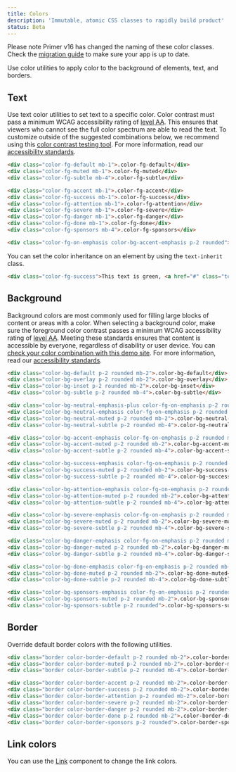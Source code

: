 ```yaml
---
title: Colors
description: 'Immutable, atomic CSS classes to rapidly build product'
status: Beta
---
```


<Note>
  Please note Primer v16 has changed the naming of these color classes. Check the <a href="/css/support/v16-migration">migration guide</a> to make sure your app is up to date.
</Note>

Use color utilities to apply color to the background of elements, text, and borders.

## Text

Use text color utilities to set text to a specific color. Color contrast must pass a minimum WCAG accessibility rating of [level AA](https://www.w3.org/TR/UNDERSTANDING-WCAG20/visual-audio-contrast-contrast.html). This ensures that viewers who cannot see the full color spectrum are able to read the text. To customize outside of the suggested combinations below, we recommend using this [color contrast testing tool](https://colorable.jxnblk.com/). For more information, read our [accessibility standards](../principles/accessibility).

```html live
<div class="color-fg-default mb-1">.color-fg-default</div>
<div class="color-fg-muted mb-1">.color-fg-muted</div>
<div class="color-fg-subtle mb-4">.color-fg-subtle</div>

<div class="color-fg-accent mb-1">.color-fg-accent</div>
<div class="color-fg-success mb-1">.color-fg-success</div>
<div class="color-fg-attention mb-1">.color-fg-attention</div>
<div class="color-fg-severe mb-1">.color-fg-severe</div>
<div class="color-fg-danger mb-1">.color-fg-danger</div>
<div class="color-fg-done mb-1">.color-fg-done</div>
<div class="color-fg-sponsors mb-4">.color-fg-sponsors</div>

<div class="color-fg-on-emphasis color-bg-accent-emphasis p-2 rounded">.color-fg-on-emphasis</div>
```

You can set the color inheritance on an element by using the `text-inherit` class.

```html live
<div class="color-fg-success">This text is green, <a href="#" class="text-inherit">including the link</a></div>
```

## Background

Background colors are most commonly used for filling large blocks of content or areas with a color. When selecting a background color, make sure the foreground color contrast passes a minimum WCAG accessibility rating of [level AA](https://www.w3.org/TR/UNDERSTANDING-WCAG20/visual-audio-contrast-contrast.html). Meeting these standards ensures that content is accessible by everyone, regardless of disability or user device. You can [check your color combination with this demo site](https://colorable.jxnblk.com/). For more information, read our [accessibility standards](../principles/accessibility).

```html live
<div class="color-bg-default p-2 rounded mb-2">.color-bg-default</div>
<div class="color-bg-overlay p-2 rounded mb-2">.color-bg-overlay</div>
<div class="color-bg-inset p-2 rounded mb-2">.color-bg-inset</div>
<div class="color-bg-subtle p-2 rounded mb-4">.color-bg-subtle</div>

<div class="color-bg-neutral-emphasis-plus color-fg-on-emphasis p-2 rounded mb-2">.color-bg-neutral-emphasis-plus</div>
<div class="color-bg-neutral-emphasis color-fg-on-emphasis p-2 rounded mb-2">.color-bg-neutral-emphasis</div>
<div class="color-bg-neutral-muted p-2 rounded mb-2">.color-bg-neutral-muted</div>
<div class="color-bg-neutral-subtle p-2 rounded mb-4">.color-bg-neutral-subtle</div>

<div class="color-bg-accent-emphasis color-fg-on-emphasis p-2 rounded mb-2">.color-bg-accent-emphasis</div>
<div class="color-bg-accent-muted p-2 rounded mb-2">.color-bg-accent-muted</div>
<div class="color-bg-accent-subtle p-2 rounded mb-4">.color-bg-accent-subtle</div>

<div class="color-bg-success-emphasis color-fg-on-emphasis p-2 rounded mb-2">.color-bg-success-emphasis</div>
<div class="color-bg-success-muted p-2 rounded mb-2">.color-bg-success-muted</div>
<div class="color-bg-success-subtle p-2 rounded mb-4">.color-bg-success-subtle</div>

<div class="color-bg-attention-emphasis color-fg-on-emphasis p-2 rounded mb-2">.color-bg-attention-emphasis</div>
<div class="color-bg-attention-muted p-2 rounded mb-2">.color-bg-attention-muted</div>
<div class="color-bg-attention-subtle p-2 rounded mb-4">.color-bg-attention-subtle</div>

<div class="color-bg-severe-emphasis color-fg-on-emphasis p-2 rounded mb-2">.color-bg-severe-emphasis</div>
<div class="color-bg-severe-muted p-2 rounded mb-2">.color-bg-severe-muted</div>
<div class="color-bg-severe-subtle p-2 rounded mb-4">.color-bg-severe-subtle</div>

<div class="color-bg-danger-emphasis color-fg-on-emphasis p-2 rounded mb-2">.color-bg-danger-emphasis</div>
<div class="color-bg-danger-muted p-2 rounded mb-2">.color-bg-danger-muted</div>
<div class="color-bg-danger-subtle p-2 rounded mb-4">.color-bg-danger-subtle</div>

<div class="color-bg-done-emphasis color-fg-on-emphasis p-2 rounded mb-2">.color-bg-done-emphasis</div>
<div class="color-bg-done-muted p-2 rounded mb-2">.color-bg-done-muted</div>
<div class="color-bg-done-subtle p-2 rounded mb-4">.color-bg-done-subtle</div>

<div class="color-bg-sponsors-emphasis color-fg-on-emphasis p-2 rounded mb-2">.color-bg-sponsors-emphasis</div>
<div class="color-bg-sponsors-muted p-2 rounded mb-2">.color-bg-sponsors-muted</div>
<div class="color-bg-sponsors-subtle p-2 rounded">.color-bg-sponsors-subtle</div>
```

## Border

Override default border colors with the following utilities.

```html live
<div class="border color-border-default p-2 rounded mb-2">.color-border-default</div>
<div class="border color-border-muted p-2 rounded mb-2">.color-border-muted</div>
<div class="border color-border-subtle p-2 rounded mb-4">.color-border-subtle</div>

<div class="border color-border-accent p-2 rounded mb-2">.color-border-accent</div>
<div class="border color-border-success p-2 rounded mb-2">.color-border-success</div>
<div class="border color-border-attention p-2 rounded mb-2">.color-border-attention</div>
<div class="border color-border-severe p-2 rounded mb-2">.color-border-severe</div>
<div class="border color-border-danger p-2 rounded mb-2">.color-border-danger</div>
<div class="border color-border-done p-2 rounded mb-2">.color-border-done</div>
<div class="border color-border-sponsors p-2 rounded">.color-border-sponsors</div>
```

## Link colors

You can use the [Link](../components/links) component to change the link colors.
